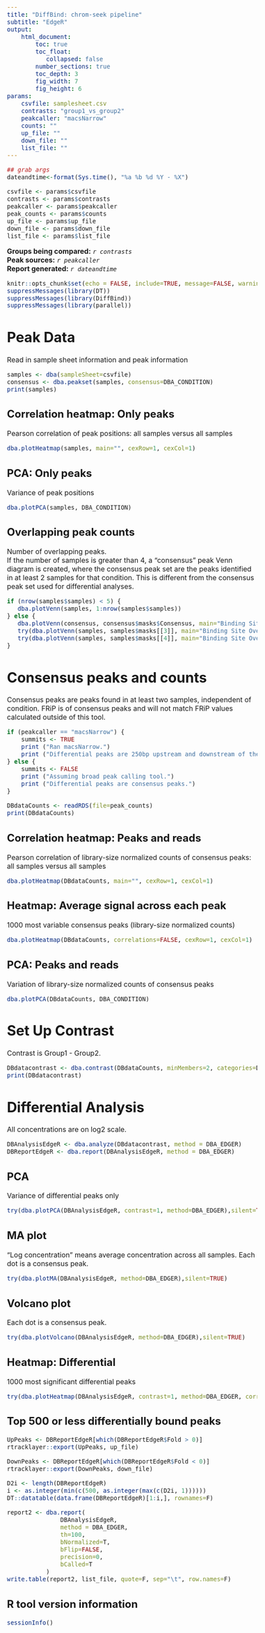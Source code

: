 ```yaml
---
title: "DiffBind: chrom-seek pipeline"
subtitle: "EdgeR"
output: 
    html_document:
        toc: true
        toc_float:
           collapsed: false
        number_sections: true
        toc_depth: 3
        fig_width: 7
        fig_height: 6
params:
    csvfile: samplesheet.csv
    contrasts: "group1_vs_group2"
    peakcaller: "macsNarrow"
    counts: ""
    up_file: ""
    down_file: ""     
    list_file: ""
---
```


<style type="text/css">
    body {
        font-size: 12pt;
    }
</style>

```r
## grab args
dateandtime<-format(Sys.time(), "%a %b %d %Y - %X")

csvfile <- params$csvfile
contrasts <- params$contrasts
peakcaller <- params$peakcaller
peak_counts <- params$counts
up_file <- params$up_file
down_file <- params$down_file
list_file <- params$list_file
```

**Groups being compared:**
    *`r contrasts`*  
**Peak sources:**
    *`r peakcaller`*  
**Report generated:** 
    *`r dateandtime`*  

```r
knitr::opts_chunk$set(echo = FALSE, include=TRUE, message=FALSE, warning=FALSE, error=FALSE)
suppressMessages(library(DT))
suppressMessages(library(DiffBind))
suppressMessages(library(parallel))
```

# Peak Data
Read in sample sheet information and peak information
```r
samples <- dba(sampleSheet=csvfile)
consensus <- dba.peakset(samples, consensus=DBA_CONDITION)
print(samples)
```

## Correlation heatmap: Only peaks
Pearson correlation of peak positions: all samples versus all samples  
```r
dba.plotHeatmap(samples, main="", cexRow=1, cexCol=1)
```

## PCA: Only peaks
Variance of peak positions  
```r
dba.plotPCA(samples, DBA_CONDITION)
```

## Overlapping peak counts
Number of overlapping peaks.  
If the number of samples is greater than 4, a "consensus" peak Venn diagram is created, where
the consensus peak set are the peaks identified in at least 2 samples for that condition. This is different
from the consensus peak set used for differential analyses.
```r
if (nrow(samples$samples) < 5) {
   dba.plotVenn(samples, 1:nrow(samples$samples)) 
} else {
   dba.plotVenn(consensus, consensus$masks$Consensus, main="Binding Site Overlaps: 'consensus', comparing between groups")
   try(dba.plotVenn(samples, samples$masks[[3]], main="Binding Site Overlaps: samples in Group1"),silent=TRUE)
   try(dba.plotVenn(samples, samples$masks[[4]], main="Binding Site Overlaps: samples in Group2"),silent=TRUE)
}
```

# Consensus peaks and counts
Consensus peaks are peaks found in at least two samples, independent of condition.
FRiP is of consensus peaks and will not match FRiP values calculated outside of this tool.
```r
if (peakcaller == "macsNarrow") {
    summits <- TRUE
    print ("Ran macsNarrow.")
    print ("Differential peaks are 250bp upstream and downstream of the summits.")
} else {
    summits <- FALSE
    print ("Assuming broad peak calling tool.")
    print ("Differential peaks are consensus peaks.")
}
```

```r
DBdataCounts <- readRDS(file=peak_counts)
print(DBdataCounts)
```

## Correlation heatmap: Peaks and reads
Pearson correlation of library-size normalized counts of consensus peaks: all samples versus all samples
```r
dba.plotHeatmap(DBdataCounts, main="", cexRow=1, cexCol=1)
```

## Heatmap: Average signal across each peak
1000 most variable consensus peaks (library-size normalized counts)
```r
dba.plotHeatmap(DBdataCounts, correlations=FALSE, cexRow=1, cexCol=1)
```

## PCA: Peaks and reads
Variation of library-size normalized counts of consensus peaks
```r
dba.plotPCA(DBdataCounts, DBA_CONDITION)
```

# Set Up Contrast
Contrast is Group1 - Group2.
```r
DBdatacontrast <- dba.contrast(DBdataCounts, minMembers=2, categories=DBA_CONDITION)
print(DBdatacontrast)
```

# Differential Analysis
All concentrations are on log2 scale.

```r
DBAnalysisEdgeR <- dba.analyze(DBdatacontrast, method = DBA_EDGER)
DBReportEdgeR <- dba.report(DBAnalysisEdgeR, method = DBA_EDGER)
```

## PCA
Variance of differential peaks only

```r
try(dba.plotPCA(DBAnalysisEdgeR, contrast=1, method=DBA_EDGER),silent=TRUE)
```

## MA plot
"Log concentration" means average concentration across all samples.
Each dot is a consensus peak.

```r
try(dba.plotMA(DBAnalysisEdgeR, method=DBA_EDGER),silent=TRUE)
```

## Volcano plot
Each dot is a consensus peak.

```r
try(dba.plotVolcano(DBAnalysisEdgeR, method=DBA_EDGER),silent=TRUE)
```


## Heatmap: Differential
1000 most significant differential peaks

```r
try(dba.plotHeatmap(DBAnalysisEdgeR, contrast=1, method=DBA_EDGER, correlations=FALSE, margin=20, cexRow=1, cexCol=1),silent=TRUE)
```

## Top 500 or less differentially bound peaks 

```r
UpPeaks <- DBReportEdgeR[which(DBReportEdgeR$Fold > 0)]
rtracklayer::export(UpPeaks, up_file)

DownPeaks <- DBReportEdgeR[which(DBReportEdgeR$Fold < 0)]
rtracklayer::export(DownPeaks, down_file)

D2i <- length(DBReportEdgeR)
i <- as.integer(min(c(500, as.integer(max(c(D2i, 1))))))
DT::datatable(data.frame(DBReportEdgeR)[1:i,], rownames=F)

report2 <- dba.report(
               DBAnalysisEdgeR,
               method = DBA_EDGER,
               th=100,
               bNormalized=T,
               bFlip=FALSE,
               precision=0,
               bCalled=T
           )
write.table(report2, list_file, quote=F, sep="\t", row.names=F)
```


## R tool version information
```r
sessionInfo()
```

<div class="tocify-extend-page" data-unique="tocify-extend-page" style="height: 0;"></div>